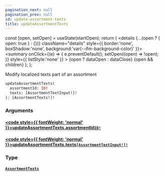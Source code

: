 ```yaml
---
pagination_next: null
pagination_prev: null
id: update-assortment-texts
title: updateAssortmentTexts
---
```









  const [open, setOpen] = useState(startOpen);
  return (
    <details {...(open ? { open: true } : {})} className="details" style={{ border:'none', boxShadow:'none', background:'var(--ifm-background-color)' }}>
      <summary
        onClick={(e) => {
          e.preventDefault();
          setOpen((open) => !open);
        }}
        style={{ listStyle:'none' }}
      >
      {open ? dataOpen : dataClose}
      </summary>
      {open && children}
    </details>
  );
};








Modify localized texts part of an assortment


```graphql
updateAssortmentTexts(
  assortmentId: ID!
  texts: [AssortmentTextInput!]!
): [AssortmentTexts!]!
```




### Arguments

#### [<code style={{ fontWeight: 'normal' }}>updateAssortmentTexts.<b>assortmentId</b></code>](#)<Bullet />[`ID!`](/schema/types/scalars/id.mdx) <Badge class="badge badge--secondary" text="non-null"/> <Badge class="badge badge--secondary" text="scalar"/> 



#### [<code style={{ fontWeight: 'normal' }}>updateAssortmentTexts.<b>texts</b></code>](#)<Bullet />[`[AssortmentTextInput!]!`](/schema/types/inputs/assortment-text-input.mdx) <Badge class="badge badge--secondary" text="non-null"/> <Badge class="badge badge--secondary" text="input"/> 



### Type

#### [`AssortmentTexts`](/schema/types/objects/assortment-texts.mdx) <Badge class="badge badge--secondary" text="object"/> 







